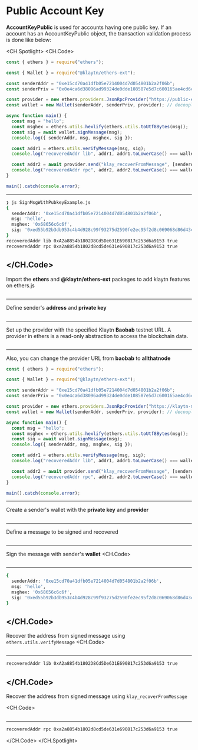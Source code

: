 # Public Account Key

**AccountKeyPublic** is used for accounts having one public key. If an account has an AccountKeyPublic object, the transaction validation process is done like below:

<CH.Spotlight>
<CH.Code>

```js SignMsgWithPubkeyExample.js
const { ethers } = require("ethers");

const { Wallet } = require("@klaytn/ethers-ext");

const senderAddr = "0xe15cd70a41dfb05e7214004d7d054801b2a2f06b";
const senderPriv = "0x0e4ca6d38096ad99324de0dde108587e5d7c600165ae4cd6c2462c597458c2b8";

const provider = new ethers.providers.JsonRpcProvider("https://public-en-baobab.klaytn.net");
const wallet = new Wallet(senderAddr, senderPriv, provider); // decoupled account

async function main() {
  const msg = "hello";
  const msghex = ethers.utils.hexlify(ethers.utils.toUtf8Bytes(msg));
  const sig = await wallet.signMessage(msg);
  console.log({ senderAddr, msg, msghex, sig });

  const addr1 = ethers.utils.verifyMessage(msg, sig);
  console.log("recoveredAddr lib", addr1, addr1.toLowerCase() === wallet.address.toLowerCase());

  const addr2 = await provider.send("klay_recoverFromMessage", [senderAddr, msghex, sig, "latest"]);
  console.log("recoveredAddr rpc", addr2, addr2.toLowerCase() === wallet.address.toLowerCase());
}

main().catch(console.error);
```
---

```zsh output
❯ js SignMsgWithPubkeyExample.js
{
  senderAddr: '0xe15cd70a41dfb05e7214004d7d054801b2a2f06b',
  msg: 'hello',
  msghex: '0x68656c6c6f',
  sig: '0xed55b92b3db953c4b4d928c99f93275d2590fe2ec95f2d8c069068d86d43ce0c0d1206f297351c6a0dfaba9c24d1a2ac293ac8f8a73d16c2b0c39ce90bc36ab71b'
}
recoveredAddr lib 0xA2a8854b1802D8Cd5De631E690817c253d6a9153 true
recoveredAddr rpc 0xa2a8854b1802d8cd5de631e690817c253d6a9153 true
```


</CH.Code>
---

Import the **ethers** and **@klaytn/ethers-ext** packages to add klaytn features on ethers.js

```js SignMsgWithPubkeyExample.js focus=1:3

```
---
Define sender's **address** and **private key**

```js SignMsgWithPubkeyExample.js focus=5:6

```
---
Set up the provider with the specified Klaytn **Baobab** testnet URL. A provider in ethers is a read-only abstraction to access the blockchain data.

```js SignMsgWithPubkeyExample.js focus=8

```
---

Also, you can change the provider URL from **baobab** to **allthatnode**

```js SignMsgWithPubkeyExample.js focus=8
const { ethers } = require("ethers");

const { Wallet } = require("@klaytn/ethers-ext");

const senderAddr = "0xe15cd70a41dfb05e7214004d7d054801b2a2f06b";
const senderPriv = "0x0e4ca6d38096ad99324de0dde108587e5d7c600165ae4cd6c2462c597458c2b8";

const provider = new ethers.providers.JsonRpcProvider("https://klaytn-mainnet.g.allthatnode.com/full/evm");
const wallet = new Wallet(senderAddr, senderPriv, provider); // decoupled account

async function main() {
  const msg = "hello";
  const msghex = ethers.utils.hexlify(ethers.utils.toUtf8Bytes(msg));
  const sig = await wallet.signMessage(msg);
  console.log({ senderAddr, msg, msghex, sig });

  const addr1 = ethers.utils.verifyMessage(msg, sig);
  console.log("recoveredAddr lib", addr1, addr1.toLowerCase() === wallet.address.toLowerCase());

  const addr2 = await provider.send("klay_recoverFromMessage", [senderAddr, msghex, sig, "latest"]);
  console.log("recoveredAddr rpc", addr2, addr2.toLowerCase() === wallet.address.toLowerCase());
}

main().catch(console.error);
```
---
Create a sender's wallet with the **private key** and **provider**

```js SignMsgWithPubkeyExample.js focus=9

```
---
Define a message to be signed and recovered
```js SignMsgWithPubkeyExample.js focus=12

```

---
Sign the message with sender's **wallet**
<CH.Code>
```js SignMsgWithPubkeyExample.js focus=13:15

```
---

```zsh output
{
  senderAddr: '0xe15cd70a41dfb05e7214004d7d054801b2a2f06b',
  msg: 'hello',
  msghex: '0x68656c6c6f',
  sig: '0xed55b92b3db953c4b4d928c99f93275d2590fe2ec95f2d8c069068d86d43ce0c0d1206f297351c6a0dfaba9c24d1a2ac293ac8f8a73d16c2b0c39ce90bc36ab71b'
}
```

</CH.Code>
---
Recover the address from signed message using `ethers.utils.verifyMessage`
<CH.Code>
```js SignMsgWithPubkeyExample.js focus=17:18

```
---

```zsh output
recoveredAddr lib 0xA2a8854b1802D8Cd5De631E690817c253d6a9153 true
```
</CH.Code>
---
Recover the address from signed message using `klay_recoverFromMessage`

<CH.Code>
```js SignMsgWithPubkeyExample.js focus=20:21

```
---
```zsh output
recoveredAddr rpc 0xa2a8854b1802d8cd5de631e690817c253d6a9153 true
```

</CH.Code>
</CH.Spotlight>